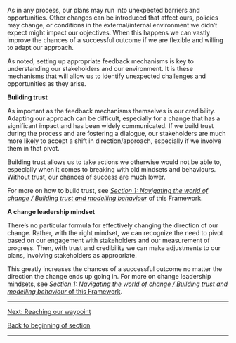 As in any process, our plans may run into unexpected barriers and opportunities. Other changes can be introduced that affect ours, policies may change, or conditions in the external/internal environment we didn’t expect might impact our objectives. When this happens we can vastly improve the chances of a successful outcome if we are flexible and willing to adapt our approach.

As noted, setting up appropriate feedback mechanisms is key to understanding our stakeholders and our environment. It is these mechanisms that will allow us to identify unexpected challenges and opportunities as they arise.

'''Building trust'''

As important as the feedback mechanisms themselves is our credibility. Adapting our approach can be difficult, especially for a change that has a significant impact and has been widely communicated. If we build trust during the process and are fostering a dialogue, our stakeholders are much more likely to accept a shift in direction/approach, especially if we involve them in that pivot.

Building trust allows us to take actions we otherwise would not be able to, especially when it comes to breaking with old mindsets and behaviours. Without trust, our chances of success are much lower.

For more on how to build trust, see ''[https://articles.alpha.canada.ca/framework-for-leading-change/?page_id=171 Section 1: Navigating the world of change / Building trust and modelling behaviour]'' of this Framework.

'''A change leadership mindset'''

There’s no particular formula for effectively changing the direction of our change. Rather, with the right mindset, we can recognize the need to pivot based on our engagement with stakeholders and our measurement of progress. Then, with trust and credibility we can make adjustments to our plans, involving stakeholders as appropriate.

This greatly increases the chances of a successful outcome no matter the direction the change ends up going in. For more on change leadership mindsets, see [https://articles.alpha.canada.ca/framework-for-leading-change/?page_id=171 ''Section 1: Navigating the world of change / Building trust and modelling behaviour'' of this Framework].


-----

[https://articles.alpha.canada.ca/framework-for-leading-change/reaching-our-waypoint/ Next: Reaching our waypoint]

[https://articles.alpha.canada.ca/framework-for-leading-change/implementing-the-change/ Back to beginning of section]


-----
